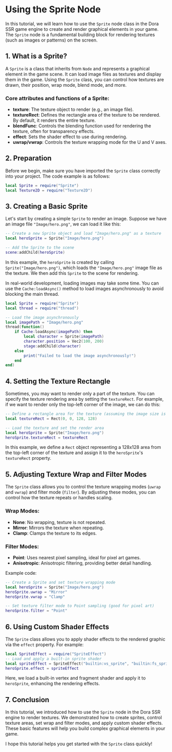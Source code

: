 # Using the Sprite Node

In this tutorial, we will learn how to use the `Sprite` node class in the Dora SSR game engine to create and render graphical elements in your game. The `Sprite` node is a fundamental building block for rendering textures (such as images or patterns) on the screen.

## 1. What is a Sprite?

A `Sprite` is a class that inherits from `Node` and represents a graphical element in the game scene. It can load image files as textures and display them in the game. Using the `Sprite` class, you can control how textures are drawn, their position, wrap mode, blend mode, and more.

### Core attributes and functions of a Sprite:

- **texture**: The texture object to render (e.g., an image file).
- **textureRect**: Defines the rectangle area of the texture to be rendered. By default, it renders the entire texture.
- **blendFunc**: Controls the blending function used for rendering the texture, often for transparency effects.
- **effect**: Sets the shader effect to use during rendering.
- **uwrap/vwrap**: Controls the texture wrapping mode for the U and V axes.

## 2. Preparation

Before we begin, make sure you have imported the `Sprite` class correctly into your project. The code example is as follows:

```lua
local Sprite = require("Sprite")
local Texture2D = require("Texture2D")
```

## 3. Creating a Basic Sprite

Let's start by creating a simple `Sprite` to render an image. Suppose we have an image file `"Image/hero.png"`, we can load it like this:

```lua
-- Create a new Sprite object and load "Image/hero.png" as a texture
local heroSprite = Sprite("Image/hero.png")

-- Add the Sprite to the scene
scene:addChild(heroSprite)
```

In this example, the `heroSprite` is created by calling `Sprite("Image/hero.png")`, which loads the `"Image/hero.png"` image file as the texture. We then add this `Sprite` to the scene for rendering.

In real-world development, loading images may take some time. You can use the `Cache:loadAsync()` method to load images asynchronously to avoid blocking the main thread.

```lua
local Sprite = require("Sprite")
local thread = require("thread")

-- Load the image asynchronously
local imagePath = "Image/hero.png"
thread(function()
	if Cache:loadAsync(imagePath) then
		local character = Sprite(imagePath)
		character.position = Vec2(100, 200)
		stage:addChild(character)
	else
		print("Failed to load the image asynchronously!")
	end
end)
```

## 4. Setting the Texture Rectangle

Sometimes, you may want to render only a part of the texture. You can specify the texture rendering area by setting the `textureRect`. For example, if we want to render only the top-left corner of the image, we can do this:

```lua
-- Define a rectangle area for the texture (assuming the image size is 256x256)
local textureRect = Rect(0, 0, 128, 128)

-- Load the texture and set the render area
local heroSprite = Sprite("Image/hero.png")
heroSprite.textureRect = textureRect
```

In this example, we define a `Rect` object representing a 128x128 area from the top-left corner of the texture and assign it to the `heroSprite`'s `textureRect` property.

## 5. Adjusting Texture Wrap and Filter Modes

The `Sprite` class allows you to control the texture wrapping modes (`uwrap` and `vwrap`) and filter mode (`filter`). By adjusting these modes, you can control how the texture repeats or handles scaling.

### Wrap Modes:

- **None**: No wrapping, texture is not repeated.
- **Mirror**: Mirrors the texture when repeating.
- **Clamp**: Clamps the texture to its edges.

### Filter Modes:

- **Point**: Uses nearest pixel sampling, ideal for pixel art games.
- **Anisotropic**: Anisotropic filtering, providing better detail handling.

Example code:

```lua
-- Create a Sprite and set texture wrapping mode
local heroSprite = Sprite("Image/hero.png")
heroSprite.uwrap = "Mirror"
heroSprite.vwrap = "Clamp"

-- Set texture filter mode to Point sampling (good for pixel art)
heroSprite.filter = "Point"
```

## 6. Using Custom Shader Effects

The `Sprite` class allows you to apply shader effects to the rendered graphic via the `effect` property. For example:

```lua
local SpriteEffect = require("SpriteEffect")
-- Load and apply a built-in sprite shader
local spriteEffect = SpriteEffect("builtin:vs_sprite", "builtin:fs_sprite")
heroSprite.effect = spriteEffect
```

Here, we load a built-in vertex and fragment shader and apply it to `heroSprite`, enhancing the rendering effects.

## 7. Conclusion

In this tutorial, we introduced how to use the `Sprite` node in the Dora SSR engine to render textures. We demonstrated how to create sprites, control texture areas, set wrap and filter modes, and apply custom shader effects. These basic features will help you build complex graphical elements in your game.

I hope this tutorial helps you get started with the `Sprite` class quickly!